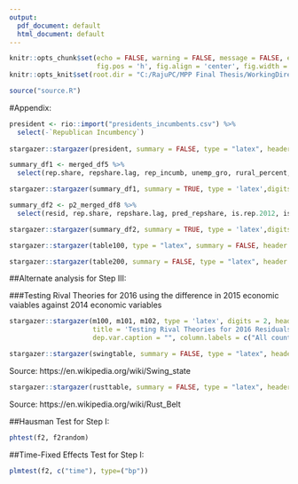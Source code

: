 ```yaml
---
output:
  pdf_document: default
  html_document: default
---
```


```r
knitr::opts_chunk$set(echo = FALSE, warning = FALSE, message = FALSE, error = FALSE, 
                      fig.pos = 'h', fig.align = 'center', fig.width = 6, fig.height = 3)
knitr::opts_knit$set(root.dir = "C:/RajuPC/MPP Final Thesis/WorkingDirectory")
```


```r
source("source.R")
```

\setcounter{page}{37}

#Appendix:

```r
president <- rio::import("presidents_incumbents.csv") %>%
  select(-`Republican Incumbency`)
  
stargazer::stargazer(president, summary = FALSE, type = "latex", header = FALSE, title = "Incumbents and Winners in the U.S. election (1992-2016)")
```

```r
summary_df1 <- merged_df5 %>%
  select(rep.share, repshare.lag, rep_incumb, unemp_gro, rural_percent, white.percent, Pop)

stargazer::stargazer(summary_df1, summary = TRUE, type = 'latex',digits = 2, header = FALSE, title = "Step I Variables: Summary Statistics", font.size = 'normalsize')

summary_df2 <- p2_merged_df8 %>%
  select(resid, rep.share, repshare.lag, pred_repshare, is.rep.2012, is.rep.2016, pop, unemp_gro, manu_share_gro, lfpr_male_gro, av_wage_gro, gini_gro, uneduc)

stargazer::stargazer(summary_df2, summary = TRUE, type = 'latex',digits = 2, header = FALSE, title = "Step III Variables: Summary Statistics", font.size = 'normalsize')

```

\pagebreak
 
```r
stargazer::stargazer(table100, type = "latex", summary = FALSE, header = FALSE, title = "Number of counties that turned Republican from Democrat between 2012 and 2016 and were underpredicted")
```

\pagebreak

```r
stargazer::stargazer(table200, summary = FALSE, type = "latex", header = FALSE, title = "Number of counties that stayed Republican between 2012 and 2016 and were underpredicted")   
```

\pagebreak

##Alternate analysis for Step III:

###Testing Rival Theories for 2016 using the difference in 2015 economic vaiables against 2014 economic variables

```r
stargazer::stargazer(m100, m101, m102, type = 'latex', digits = 2, header = FALSE,   
                     title = 'Testing Rival Theories for 2016 Residuals using OLS Estimate', font.size = 'normalsize',
                     dep.var.caption = "", column.labels = c("All counties", "Swing-state counties", "Rust-belt counties"), model.names = F)
```

\pagebreak

```r
stargazer::stargazer(swingtable, summary = FALSE, type = "latex", header = FALSE, title = "Swing States and their Counties")  
```
Source: https://en.wikipedia.org/wiki/Swing_state

```r
stargazer::stargazer(rusttable, summary = FALSE, type = "latex", header = FALSE, title = "Rust-belt States and their Counties")  
```
Source: https://en.wikipedia.org/wiki/Rust_Belt

##Hausman Test for Step I:

```r
phtest(f2, f2random)
```

##Time-Fixed Effects Test for Step I:

```r
plmtest(f2, c("time"), type=("bp"))
```
